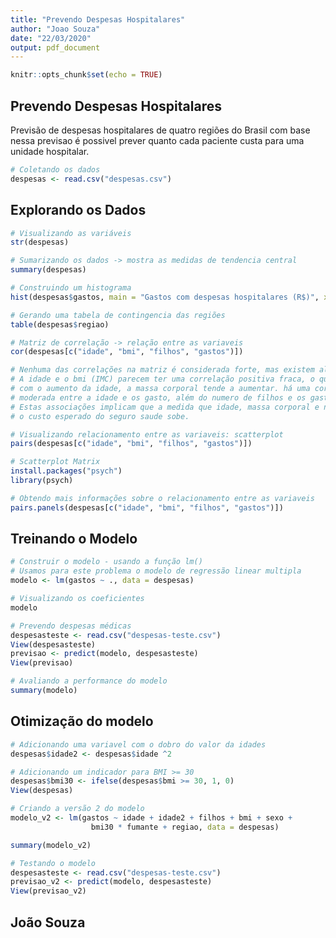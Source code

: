 ```yaml
---
title: "Prevendo Despesas Hospitalares"
author: "Joao Souza"
date: "22/03/2020"
output: pdf_document
---
```


```r
knitr::opts_chunk$set(echo = TRUE)
```

## Prevendo Despesas Hospitalares
Previsão de despesas hospitalares de quatro regiões do Brasil
com base nessa previsao é possivel prever quanto cada paciente custa
para uma unidade hospitalar.



```r
# Coletando os dados
despesas <- read.csv("despesas.csv")
```

## Explorando os Dados



```r
# Visualizando as variáveis
str(despesas)

# Sumarizando os dados -> mostra as medidas de tendencia central
summary(despesas)

# Construindo um histograma
hist(despesas$gastos, main = "Gastos com despesas hospitalares (R$)", xlab = "Gastos (R$)")

# Gerando uma tabela de contingencia das regiões
table(despesas$regiao)

# Matriz de correlação -> relação entre as variaveis
cor(despesas[c("idade", "bmi", "filhos", "gastos")])

# Nenhuma das correlações na matriz é considerada forte, mas existem algumas associaçõe interessantes.
# A idade e o bmi (IMC) parecem ter uma correlação positiva fraca, o que significa que 
# com o aumento da idade, a massa corporal tende a aumentar. há uma correlação positiva 
# moderada entre a idade e os gasto, além do numero de filhos e os gastos.
# Estas associações implicam que a medida que idade, massa corporal e numeros de filhos aumenta,
# o custo esperado do seguro saude sobe.

# Visualizando relacionamento entre as variaveis: scatterplot
pairs(despesas[c("idade", "bmi", "filhos", "gastos")])

# Scatterplot Matrix
install.packages("psych")
library(psych)

# Obtendo mais informações sobre o relacionamento entre as variaveis
pairs.panels(despesas[c("idade", "bmi", "filhos", "gastos")])
```

## Treinando o Modelo

```r
# Construir o modelo - usando a função lm()
# Usamos para este problema o modelo de regressão linear multipla
modelo <- lm(gastos ~ ., data = despesas)

# Visualizando os coeficientes
modelo

# Prevendo despesas médicas
despesasteste <- read.csv("despesas-teste.csv")
View(despesasteste)
previsao <- predict(modelo, despesasteste)
View(previsao)

# Avaliando a performance do modelo
summary(modelo)
```

## Otimização do modelo

```r
# Adicionando uma variavel com o dobro do valor da idades
despesas$idade2 <- despesas$idade ^2

# Adicionando um indicador para BMI >= 30
despesas$bmi30 <- ifelse(despesas$bmi >= 30, 1, 0)
View(despesas)

# Criando a versão 2 do modelo
modelo_v2 <- lm(gastos ~ idade + idade2 + filhos + bmi + sexo +
                  bmi30 * fumante + regiao, data = despesas)

summary(modelo_v2)

# Testando o modelo
despesasteste <- read.csv("despesas-teste.csv")
previsao_v2 <- predict(modelo, despesasteste)
View(previsao_v2)
```



## João Souza
